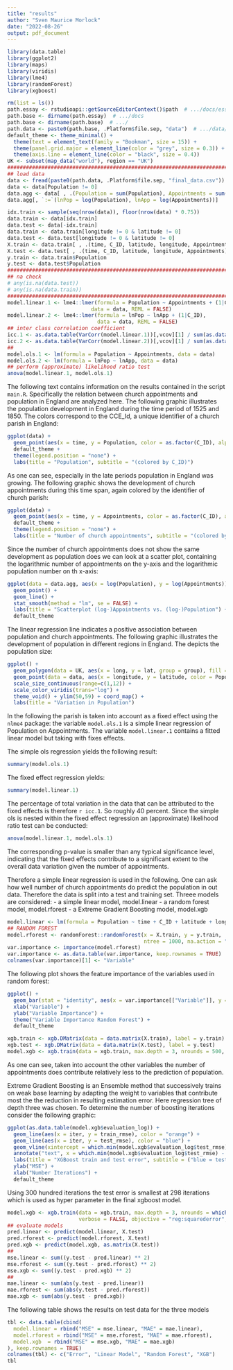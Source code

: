 ```yaml
---
title: "results"
author: "Sven Maurice Morlock"
date: "2022-08-26"
output: pdf_document
---
```

```r
library(data.table)
library(ggplot2)
library(maps)
library(viridis)
library(lme4)
library(randomForest)
library(xgboost)
```


```r
rm(list = ls())
path.essay <- rstudioapi::getSourceEditorContext()$path  # .../docs/essay.Rmd
path.base <- dirname(path.essay)  # .../docs
path.base <- dirname(path.base)  # .../
path.data <- paste0(path.base, .Platform$file.sep, "data")  # .../data/
default_theme <- theme_minimal() +
  theme(text = element_text(family = "Bookman", size = 15)) +
  theme(panel.grid.major = element_line(color = "grey", size = 0.3)) +
  theme(axis.line = element_line(color = "black", size = 0.4))
UK <- subset(map_data("world"), region == "UK")
################################################################################
## load data
data <- fread(paste0(path.data, .Platform$file.sep, "final_data.csv"))
data <- data[Population != 0]
data.agg <- data[ , .(Population = sum(Population), Appointments = sum(Appointments)), by = time]
data.agg[, `:=`(lnPop = log(Population), lnApp = log(Appointments))]
```

```r
idx.train <- sample(seq(nrow(data)), floor(nrow(data) * 0.75))
data.train <- data[idx.train]
data.test <- data[-idx.train]
data.train <- data.train[longitude != 0 & latitude != 0]
data.test <- data.test[longitude != 0 & latitude != 0]
X.train <- data.train[ , .(time, C_ID, latitude, longitude, Appointments)]
X.test <- data.test[ , .(time, C_ID, latitude, longitude, Appointments)]
y.train <- data.train$Population
y.test <- data.test$Population
###############################################################################
## na check
# any(is.na(data.test))
# any(is.na(data.train))
################################################################################
model.linear.1 <- lme4::lmer(formula = Population ~ Appointments + (1|C_ID),
                           data = data, REML = FALSE)
model.linear.2 <- lme4::lmer(formula = lnPop ~ lnApp + (1|C_ID),
                             data = data, REML = FALSE)
## inter class correlation coefficient
icc.1 <- as.data.table(VarCorr(model.linear.1))[,vcov][1] / sum(as.data.table(VarCorr(model.linear.1))[,vcov])
icc.2 <- as.data.table(VarCorr(model.linear.2))[,vcov][1] / sum(as.data.table(VarCorr(model.linear.2))[,vcov])
##
model.ols.1 <- lm(formula = Population ~ Appointments, data = data)
model.ols.2 <- lm(formula = lnPop ~ lnApp, data = data)
## perform (approximate) likelihood ratio test
anova(model.linear.1, model.ols.1)
```

The following text contains information on the results contained in the script `main.R`.
Specifically the relation between church appointments and population in England are analyzed here.
The following graphic illustrates the population development in England during the time period of 1525 and 1850. The colors correspond to the CCE_Id, a unique identifier of a church parish in England:

```r
ggplot(data) +
  geom_point(aes(x = time, y = Population, color = as.factor(C_ID), alpha = 0.4)) +
  default_theme +
  theme(legend.position = "none") +
  labs(title = "Population", subtitle = "(colored by C_ID)")
```
As one can see, especially in the late periods population in England was growing.
The following graphic shows the development of church appointments during this time span, again colored by the identifier of church parish:
```r
ggplot(data) +
  geom_point(aes(x = time, y = Appointments, color = as.factor(C_ID), alpha = 0.4)) +
  default_theme +
  theme(legend.position = "none") +
  labs(title = "Number of church appointments", subtitle = "(colored by C_ID)")
```
Since the number of church appointments does not show the same development as population does we can look at a scatter plot, containing the logarithmic number of appointments on the y-axis and the logarithmic population number on th x-axis:
```r
ggplot(data = data.agg, aes(x = log(Population), y = log(Appointments))) +
  geom_point() +
  geom_line() +
  stat_smooth(method = "lm", se = FALSE) +
  labs(title = "Scatterplot (log-)Appointments vs. (log-)Population") +
  default_theme
```
The linear regression line indicates a positive association between population and church appointments.
The following graphic illustrates the development of population in different regions in England. The depicts the population size:
```r
ggplot() +
  geom_polygon(data = UK, aes(x = long, y = lat, group = group), fill = "grey", alpha = 0.4) +
  geom_point(data = data, aes(x = longitude, y = latitude, color = Population)) +
  scale_size_continuous(range=c(1,12)) +
  scale_color_viridis(trans="log") +
  theme_void() + ylim(50,59) + coord_map() +
  labs(title = "Variation in Population")
```
In the following the parish is taken into account as a fixed effect using the `nlme4` package:
the variable `model.ols.1` is a simple linear regression of Population on Appointments. The variable `model.linear.1` contains a fitted linear model but taking with fixes effects.

The simple ols regression yields the following result:
```r
summary(model.ols.1)
```
The fixed effect regression yields:

```r
summary(model.linear.1)
```

The percentage of total variation in the data that can be attributed to the fixed effects is therefore `r icc.1`. So roughly 40 percent.
Since the simple ols is nested within the fixed effect regression an (approximate) likelihood ratio test can be conducted:

```r
anova(model.linear.1, model.ols.1)
```
The corresponding p-value is smaller than any typical significance level, indicating that the fixed effects contribute to a significant extent to the overall data variation given the number of appointments.

Therefore a simple linear regression is used in the following.
One can ask how well number of church appointments do predict the population in out data. Therefore the data is split into a test and training set.
Threee models are considered:
- a simple linear model, model.linear
- a random forest model, model.rforest
- a Extreme Gradient Boosting model, model.xgb

```r
model.linear <- lm(formula = Population ~ time + C_ID + latitude + longitude + Appointments, data = data.train)
## RANDOM FOREST
model.rforest <- randomForest::randomForest(x = X.train, y = y.train,
                                            ntree = 1000, na.action = "ignore", importance = TRUE)
var.importance <- importance(model.rforest)
var.importance <- as.data.table(var.importance, keep.rownames = TRUE)
colnames(var.importance)[1] <- "Variable"
```

The following plot shows the feature importance of the variables used in random forest:

```r
ggplot() +
  geom_bar(stat = "identity", aes(x = var.importance[["Variable"]], y = var.importance[["%IncMSE"]]), fill = "blue") +
  xlab("Variable") +
  ylab("Variable Importance") +
  theme("Variable Importance Random Forest") +
  default_theme
```

```r
xgb.train <- xgb.DMatrix(data = data.matrix(X.train), label = y.train)
xgb.test <- xgb.DMatrix(data = data.matrix(X.test), label = y.test)
model.xgb <- xgb.train(data = xgb.train, max.depth = 3, nrounds = 500, watchlist = list(train=xgb.train, test=xgb.test), verbose = FALSE)
```

As one can see, taken into account the other variables the number of appointments does contribute relatively less to the prediction of population.

Extreme Gradient Boosting is an Ensemble method that successively trains on weak base learning by adapting the weight to variables that contribute most the the reduction in resulting estimation error. Here regression tree of depth three was chosen. To determine the number of boosting iterations consider the following graphic:
```r
ggplot(as.data.table(model.xgb$evaluation_log)) +
  geom_line(aes(x = iter, y = train_rmse), color = "orange") +
  geom_line(aes(x = iter, y = test_rmse), color = "blue") +
  geom_vline(xintercept = which.min(model.xgb$evaluation_log$test_rmse), color = "red", linetype='dotted') +
  annotate("text", x = which.min(model.xgb$evaluation_log$test_rmse) - 10 , y = 50, label =as.character(which.min(model.xgb$evaluation_log$test_rmse)) ) +
  labs(title = "XGBoost train and test error", subtitle = ("blue = test, oange = train")) +
  ylab("MSE") +
  xlab("Number Iterations") +
  default_theme 
```
Using 300 hundred iterations the test error is smallest at 298 iterations which is used as hyper parameter in the final xgboost model.

```r
model.xgb <- xgb.train(data = xgb.train, max.depth = 3, nrounds = which.min(model.xgb$evaluation_log$test_rmse), watchlist = list(train=xgb.train, test=xgb.test),
                       verbose = FALSE, objective = "reg:squarederror", eta = 0.25)
## evaluate models
pred.linear <- predict(model.linear, X.test)
pred.rforest <- predict(model.rforest, X.test)
pred.xgb <- predict(model.xgb, as.matrix(X.test))
##
mse.linear <- sum((y.test - pred.linear) ** 2)
mse.rforest <- sum((y.test - pred.rforest) ** 2)
mse.xgb <- sum((y.test - pred.xgb) ** 2)
##
mae.linear <- sum(abs(y.test - pred.linear))
mae.rforest <- sum(abs(y.test - pred.rforest))
mae.xgb <- sum(abs(y.test - pred.xgb))


```

The following table shows the results on test data for the three models
```r
tbl <- data.table(cbind(
  model.linear = rbind("MSE" = mse.linear, "MAE" = mae.linear),
  model.rforest = rbind("MSE" = mse.rforest, "MAE" = mae.rforest),
  model.xgb  = rbind("MSE" = mse.xgb, "MAE" = mae.xgb)
), keep.rownames = TRUE)
colnames(tbl) <- c("Error", "Linear Model", "Random Forest", "XGB")
tbl
```

